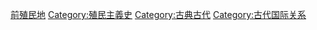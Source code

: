 [[Category:前殖民地|]]
[[Category:殖民主義史|Category:殖民主義史]]
[[Category:古典古代|Category:古典古代]]
[[Category:古代国际关系|Category:古代国际关系]]